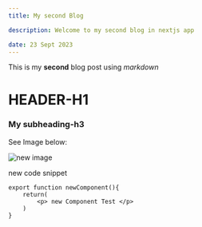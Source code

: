 ```yaml
---
title: My second Blog

description: Welcome to my second blog in nextjs app

date: 23 Sept 2023
---
```


This is my **second** blog post using _markdown_

# HEADER-H1

### My subheading-h3

See Image below:

![new image](/images/happyFamily.png)

new code snippet

```
export function newComponent(){
    return(
        <p> new Component Test </p>
    )
}

```
